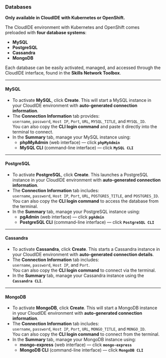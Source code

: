 ### Databases

**Only available in CloudIDE with Kubernetes or OpenShift.**

The CloudIDE environment with Kubernetes and OpenShift comes preloaded with **four database systems**:

- **MySQL**  
- **PostgreSQL**  
- **Cassandra**  
- **MongoDB**

Each database can be easily activated, managed, and accessed through the CloudIDE interface, found in the **Skills Network Toolbox**.

---

#### MySQL

- To activate **MySQL**, click **Create**. This will start a MySQL instance in your CloudIDE environment with **auto-generated connection information**.  
- The **Connection Information** tab provides:  
  `username`, `password`, `Host IP`, `Port`, `URL`, `MYSQL_TITLE`, and `MYSQL_ID`.  
  You can also copy the **CLI login command** and paste it directly into the terminal to connect.  
- In the **Summary** tab, manage your MySQL instance using:  
  - **phpMyAdmin** (web interface) — click **`phpMyAdmin`**  
  - **MySQL CLI** (command-line interface) — click **`MySQL CLI`**

---

#### PostgreSQL

- To activate **PostgreSQL**, click **Create**. This launches a PostgreSQL instance in your CloudIDE environment with **auto-generated connection information**.  
- The **Connection Information** tab includes:  
  `username`, `password`, `Host IP`, `Port`, `URL`, `POSTGRES_TITLE`, and `POSTGRES_ID`.  
  You can also copy the **CLI login command** to access the database from the terminal.  
- In the **Summary** tab, manage your PostgreSQL instance using:  
  - **pgAdmin** (web interface) — click **`pgAdmin`**  
  - **PostgreSQL CLI** (command-line interface) — click **`PostgreSQL CLI`**

---

#### Cassandra

- To activate **Cassandra**, click **Create**. This starts a Cassandra instance in your CloudIDE environment with **auto-generated connection details**.  
- The **Connection Information** tab includes:  
  `username`, `password`, `Host IP`, and `Port`.  
  You can also copy the **CLI login command** to connect via the terminal.  
- In the **Summary** tab, manage your Cassandra instance using the **`Cassandra CLI`**.

---

#### MongoDB

- To activate **MongoDB**, click **Create**. This will start a MongoDB instance in your CloudIDE environment with **auto-generated connection information**.  
- The **Connection Information** tab includes:  
  `username`, `password`, `Host IP`, `Port`, `URL`, `MONGO_TITLE`, and `MONGO_ID`.  
  You can also copy the **CLI login command** to connect from the terminal.  
- In the **Summary** tab, manage your MongoDB instance using:  
  - **mongo-express** (web interface) — click **`mongo-express`**  
  - **MongoDB CLI** (command-line interface) — click **`MongoDB CLI`**